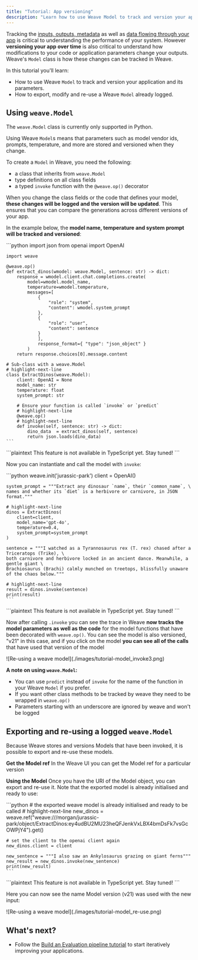 ```yaml
---
title: "Tutorial: App versioning"
description: "Learn how to use Weave Model to track and version your application and its parameters"
---
```


Tracking the [inputs, outputs, metadata](/quickstart) as well as [data flowing through your app](/tutorial-tracing_2) is critical to understanding the performance of your system. However **versioning your app over time** is also critical to understand how modifications to your code or application parameters change your outputs. Weave's `Model` class is how these changes can be tracked in Weave.

In this tutorial you'll learn:

- How to use Weave `Model` to track and version your application and its parameters.
- How to export, modify and re-use a Weave `Model` already logged.

## Using `weave.Model`

<Warning>

The `weave.Model` class is currently only supported in Python.

</Warning>

Using Weave `Model`s means that parameters such as model vendor ids, prompts, temperature, and more are stored and versioned when they change.

To create a `Model` in Weave, you need the following:

- a class that inherits from `weave.Model`
- type definitions on all class fields
- a typed `invoke` function with the `@weave.op()` decorator

When you change the class fields or the code that defines your model, **these changes will be logged and the version will be updated**. This ensures that you can compare the generations across different versions of your app.

In the example below, the **model name, temperature and system prompt will be tracked and versioned**:

<Tabs>
  <Tab title="Python">
    ```python
    import json
    from openai import OpenAI

    import weave

    @weave.op()
    def extract_dinos(wmodel: weave.Model, sentence: str) -> dict:
        response = wmodel.client.chat.completions.create(
            model=wmodel.model_name,
            temperature=wmodel.temperature,
            messages=[
                {
                    "role": "system",
                    "content": wmodel.system_prompt
                },
                {
                    "role": "user",
                    "content": sentence
                }
                ],
                response_format={ "type": "json_object" }
            )
        return response.choices[0].message.content

    # Sub-class with a weave.Model
    # highlight-next-line
    class ExtractDinos(weave.Model):
        client: OpenAI = None
        model_name: str
        temperature: float
        system_prompt: str

        # Ensure your function is called `invoke` or `predict`
        # highlight-next-line
        @weave.op()
        # highlight-next-line
        def invoke(self, sentence: str) -> dict:
            dino_data  = extract_dinos(self, sentence)
            return json.loads(dino_data)
    ```

  </Tab>
  <Tab title="TypeScript">
    ```plaintext
    This feature is not available in TypeScript yet.  Stay tuned!
    ```
  </Tab>
</Tabs>

Now you can instantiate and call the model with `invoke`:

<Tabs>
  <Tab title="Python">
    ```python
    weave.init('jurassic-park')
    client = OpenAI()

    system_prompt = """Extract any dinosaur `name`, their `common_name`, \
    names and whether its `diet` is a herbivore or carnivore, in JSON format."""

    # highlight-next-line
    dinos = ExtractDinos(
        client=client,
        model_name='gpt-4o',
        temperature=0.4,
        system_prompt=system_prompt
    )

    sentence = """I watched as a Tyrannosaurus rex (T. rex) chased after a Triceratops (Trike), \
    both carnivore and herbivore locked in an ancient dance. Meanwhile, a gentle giant \
    Brachiosaurus (Brachi) calmly munched on treetops, blissfully unaware of the chaos below."""

    # highlight-next-line
    result = dinos.invoke(sentence)
    print(result)
    ```

  </Tab>
  <Tab title="TypeScript">
    ```plaintext
    This feature is not available in TypeScript yet.  Stay tuned!
    ```
  </Tab>
</Tabs>

Now after calling `.invoke` you can see the trace in Weave **now tracks the model parameters as well as the code** for the model functions that have been decorated with `weave.op()`. You can see the model is also versioned, "v21" in this case, and if you click on the model **you can see all of the calls** that have used that version of the model

<Frame>
![Re-using a weave model](./images/tutorial-model_invoke3.png)
</Frame>

**A note on using `weave.Model`:**

- You can use `predict` instead of `invoke` for the name of the function in your Weave `Model` if you prefer.
- If you want other class methods to be tracked by weave they need to be wrapped in `weave.op()`
- Parameters starting with an underscore are ignored by weave and won't be logged

## Exporting and re-using a logged `weave.Model`

Because Weave stores and versions Models that have been invoked, it is possible to export and re-use these models.

**Get the Model ref**
In the Weave UI you can get the Model ref for a particular version

**Using the Model**
Once you have the URI of the Model object, you can export and re-use it. Note that the exported model is already initialised and ready to use:

<Tabs>
  <Tab title="Python">
    ```python
    # the exported weave model is already initialised and ready to be called
    # highlight-next-line
    new_dinos = weave.ref("weave:///morgan/jurassic-park/object/ExtractDinos:ey4udBU2MU23heQFJenkVxLBX4bmDsFk7vsGcOWPjY4").get()

    # set the client to the openai client again
    new_dinos.client = client

    new_sentence = """I also saw an Ankylosaurus grazing on giant ferns"""
    new_result = new_dinos.invoke(new_sentence)
    print(new_result)
    ```

  </Tab>
  <Tab title="TypeScript">
    ```plaintext
    This feature is not available in TypeScript yet.  Stay tuned!
    ```
  </Tab>
</Tabs>

Here you can now see the name Model version (v21) was used with the new input:

<Frame>
![Re-using a weave model](./images/tutorial-model_re-use.png)
</Frame>

## What's next?

- Follow the [Build an Evaluation pipeline tutorial](/tutorial-eval) to start iteratively improving your applications.
